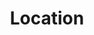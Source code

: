 ---
individual-type: "page"
id: 2
title: "Location"
slug: "/location"
image: "img/wedding_hero_img.jpg"
status: ""
content: ""
---